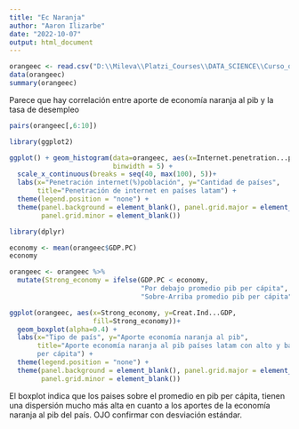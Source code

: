 ---
title: "Ec Naranja"
author: "Aaron Ilizarbe"
date: "2022-10-07"
output: html_document
---

```{r}
orangeec <- read.csv("D:\\Mileva\\Platzi_Courses\\DATA_SCIENCE\\Curso_de_Fundamentos_de_R\\orangeec.csv")
data(orangeec)
summary(orangeec)
```
Parece que hay correlación entre aporte de economía naranja al pib y la tasa de desempleo
```{r}
pairs(orangeec[,6:10])
```
```{r}
library(ggplot2)
```
```{r}
ggplot() + geom_histogram(data=orangeec, aes(x=Internet.penetration...population), fill="red", color="yellow",
                          binwidth = 5) + 
  scale_x_continuous(breaks = seq(40, max(100), 5))+
  labs(x="Penetración internet(%)población", y="Cantidad de países",
       title="Penetración de internet en países latam") + 
  theme(legend.position = "none") + 
  theme(panel.background = element_blank(), panel.grid.major = element_blank(),
        panel.grid.minor = element_blank())
```
```{r}
library(dplyr)
```
```{r}
economy <- mean(orangeec$GDP.PC)
economy
```
```{r}
orangeec <- orangeec %>%
  mutate(Strong_economy = ifelse(GDP.PC < economy,
                                 "Por debajo promedio pib per cápita",
                                 "Sobre-Arriba promedio pib per cápita"))
```
```{r}
ggplot(orangeec, aes(x=Strong_economy, y=Creat.Ind...GDP,
                     fill=Strong_economy))+
  geom_boxplot(alpha=0.4) + 
  labs(x="Tipo de país", y="Aporte economía naranja al pib",
       title="Aporte economía naranja al pib países latam con alto y bajo pib
       per cápita") +
  theme(legend.position = "none") + 
  theme(panel.background = element_blank(), panel.grid.major = element_blank(),
        panel.grid.minor = element_blank())
```
El boxplot indica que los paises sobre el promedio en pib per cápita,
tienen una dispersión mucho más alta en cuanto a los aportes de la economía
naranja al pib del país. OJO confirmar con desviación estándar.



